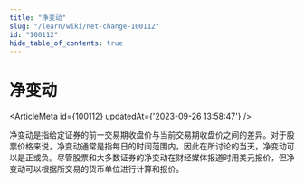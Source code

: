 ```yaml
---
title: "净变动"
slug: "/learn/wiki/net-change-100112"
id: "100112"
hide_table_of_contents: true
---
```



# 净变动

<ArticleMeta id={100112} updatedAt={'2023-09-26 13:58:47'} />
<div className='border-solid border-b border-t-0 my-4 border-[var(--ifm-color-gray-300)]' />

净变动是指给定证券的前一交易期收盘价与当前交易期收盘价之间的差异。对于股票价格来说，净变动通常是指每日的时间范围内，因此在所讨论的当天，净变动可以是正或负。尽管股票和大多数证券的净变动在财经媒体报道时用美元报价，但净变动可以根据所交易的货币单位进行计算和报价。
